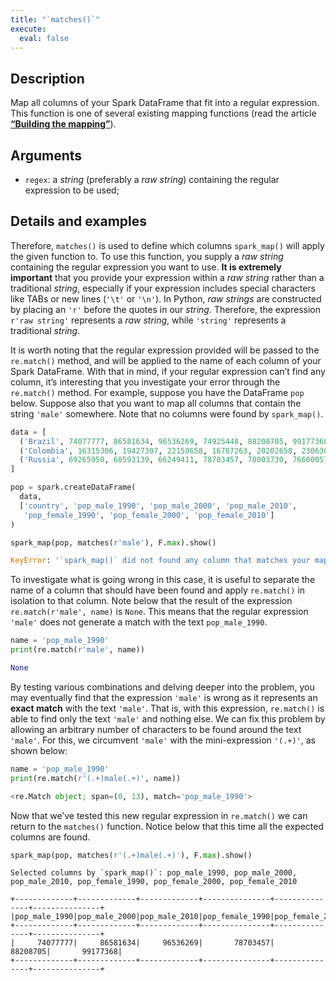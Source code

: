 ```yaml
---
title: "`matches()`"
execute:
  eval: false
---
```


## Description

Map all columns of your Spark DataFrame that fit into a regular expression. This function is one of several existing mapping functions (read the article [**"Building the mapping"**](https://github.com/pedropark99/spark_map/blob/main/doc/english/articles/building-mapping.md)).

## Arguments

- `regex`: a *string* (preferably a *raw string*) containing the regular expression to be used;

## Details and examples

Therefore, `matches()` is used to define which columns `spark_map()` will apply the given function to. To use this function, you supply a *raw string* containing the regular expression you want to use. **It is extremely important** that you provide your expression within a *raw string* rather than a traditional *string*, especially if your expression includes special characters like TABs or new lines (`'\t'` or `'\n'`). In Python, *raw strings* are constructed by placing an `'r'` before the quotes in our *string*. Therefore, the expression `r'raw string'` represents a *raw string*, while `'string'` represents a traditional *string*.

It is worth noting that the regular expression provided will be passed to the `re.match()` method, and will be applied to the name of each column of your Spark DataFrame. With that in mind, if your regular expression can't find any column, it's interesting that you investigate your error through the `re.match()` method. For example, suppose you have the DataFrame `pop` below. Suppose also that you want to map all columns that contain the string `'male'` somewhere. Note that no columns were found by `spark_map()`.

```python
data = [
  ('Brazil', 74077777, 86581634, 96536269, 74925448, 88208705, 99177368),
  ('Colombia', 16315306, 19427307, 22159658, 16787263, 20202658, 23063041),
  ('Russia', 69265950, 68593139, 66249411, 78703457, 78003730, 76600057)
]

pop = spark.createDataFrame(
  data,
  ['country', 'pop_male_1990', 'pop_male_2000', 'pop_male_2010',
   'pop_female_1990', 'pop_female_2000', 'pop_female_2010']
)

spark_map(pop, matches(r'male'), F.max).show()
```
```python
KeyError: '`spark_map()` did not found any column that matches your mapping!'
```

To investigate what is going wrong in this case, it is useful to separate the name of a column that should have been found and apply `re.match()` in isolation to that column. Note below that the result of the expression `re.match(r'male', name)` is `None`. This means that the regular expression `'male'` does not generate a match with the text `pop_male_1990`.

```python
name = 'pop_male_1990'
print(re.match(r'male', name))
```
```python
None
```


By testing various combinations and delving deeper into the problem, you may eventually find that the expression `'male'` is wrong as it represents an **exact match** with the text `'male'`. That is, with this expression, `re.match()` is able to find only the text `'male'` and nothing else. We can fix this problem by allowing an arbitrary number of characters to be found around the text `'male'`. For this, we circumvent `'male'` with the mini-expression `'(.+)'`, as shown below:


```python
name = 'pop_male_1990'
print(re.match(r'(.+)male(.+)', name))
```
```python
<re.Match object; span=(0, 13), match='pop_male_1990'>
```

Now that we've tested this new regular expression in `re.match()` we can return to the `matches()` function. Notice below that this time all the expected columns are found.


```python
spark_map(pop, matches(r'(.+)male(.+)'), F.max).show()
```

```
Selected columns by `spark_map()`: pop_male_1990, pop_male_2000, pop_male_2010, pop_female_1990, pop_female_2000, pop_female_2010

+-------------+-------------+-------------+---------------+---------------+---------------+
|pop_male_1990|pop_male_2000|pop_male_2010|pop_female_1990|pop_female_2000|pop_female_2010|
+-------------+-------------+-------------+---------------+---------------+---------------+
|     74077777|     86581634|     96536269|       78703457|       88208705|       99177368|
+-------------+-------------+-------------+---------------+---------------+---------------+
```